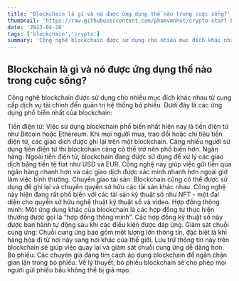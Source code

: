 ```yaml
---
title: 'Blockchain là gì và nó được ứng dụng thế nào trong cuộc sống?'
thumbnail: 'https://raw.githubusercontent.com/phamvmnhut/crypto-start-blog-data/main/images/blockchain-ung-dung.png'
date: '2023-04-28'
tags: ['blockchain','crypto']
summary: 'Công nghệ blockchain được sử dụng cho nhiều mục đích khác nhau từ cung cấp dịch vụ tài chính đến quản trị hệ thống bỏ phiếu. Dưới đây là các ứng dụng phổ biến nhất của blockchain'
---
```


## Blockchain là gì và nó được ứng dụng thế nào trong cuộc sống?

Công nghệ blockchain được sử dụng cho nhiều mục đích khác nhau từ cung cấp dịch vụ tài chính đến quản trị hệ thống bỏ phiếu. Dưới đây là các ứng dụng phổ biến nhất của blockchain:

Tiền điện tử: Việc sử dụng blockchain phổ biến nhất hiện nay là tiền điện tử như Bitcoin hoặc Ethereum. Khi mọi người mua, trao đổi hoặc chi tiêu tiền điện tử, các giao dịch được ghi lại trên một blockchain. Càng nhiều người sử dụng tiền điện tử thì blockchain càng có thể trở nên phổ biến hơn.
Ngân hàng: Ngoài tiền điện tử, blockchain đang được sử dụng để xử lý các giao dịch bằng tiền tệ fiat như USD và EUR. Công nghệ này giúp việc gửi tiền qua ngân hàng nhanh hơn và các giao dịch được xác minh nhanh hơn ngoài giờ làm việc bình thường.
Chuyển giao tài sản: Blockchain cũng có thể được sử dụng để ghi lại và chuyển quyền sở hữu các tài sản khác nhau. Công nghệ này hiện đang rất phổ biến với các tài sản kỹ thuật số như NFT - một đại diện cho quyền sở hữu nghệ thuật kỹ thuật số và video.
Hợp đồng thông minh: Một ứng dụng khác của blockchain là các hợp đồng tự thực hiện thường được gọi là “hợp đồng thông minh”. Các hợp đồng kỹ thuật số này được ban hành tự động sau khi các điều kiện được đáp ứng.
Giám sát chuỗi cung ứng: Chuỗi cung ứng bao gồm một lượng lớn thông tin, đặc biệt là khi hàng hóa đi từ nơi này sang nơi khác của thế giới. Lưu trữ thông tin này trên blockchain sẽ giúp việc quay lại và giám sát chuỗi cung ứng dễ dàng hơn.
Bỏ phiếu: Các chuyên gia đang tìm cách áp dụng blockchain để ngăn chặn gian lận trong bỏ phiếu. Về lý thuyết, bỏ phiếu blockchain sẽ cho phép mọi người gửi phiếu bầu không thể bị giả mạo.